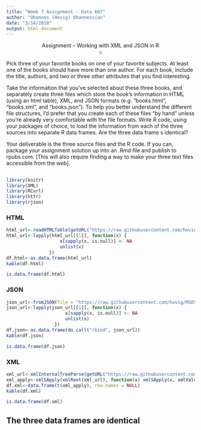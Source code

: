 ```yaml
---
title: "Week 7 Assignment - Data 607"
author: "Ohannes (Hovig) Ohannessian"
date: "3/14/2018"
output: html_document
---
```

<div class="alert alert-primary">
<center>Assignment – Working with XML and JSON in R
<br>⌂</center>
Pick three of your favorite books on one of your favorite subjects. At least one of the books should have more than one author.  For each book, include the title, authors, and two or three other attributes that you find 
interesting.

Take the information that you’ve selected about these three books, and separately create three files which store the book’s information in HTML (using an html table),  XML, and JSON formats (e.g.  “books.html”, “books.xml”, and “books.json”). To help you better understand the different file structures, I’d prefer that you create each of these files “by hand” unless you’re already very comfortable with the file formats.
Write R code, using your packages of choice, to load the information from each of the three sources into separate R data frames. Are the three data frame
s identical?

Your deliverable is the three source files and the R code. If you can, package your assignment solution up into an .Rmd file and publish to rpubs.com.  [This will also require finding a way to make your three text files accessible from the web].
</div>

## {.tabset .tabset-fade}

```r
library(knitr)
library(XML)
library(RCurl)
library(httr)
library(rjson)
```

### HTML 

```r
html_url<-readHTMLTable(getURL("https://raw.githubusercontent.com/hovig/MSDS_CUNY/master/Data607/hw7/books.html"))
html_url<-lapply(html_url[[1]], function(x) {
                    x[sapply(x, is.null)] <- NA
                    unlist(x)
                })
df.html<-as.data.frame(html_url)
kable(df.html)
```

```r
is.data.frame(df.html)
```

### JSON

```r
json_url<-fromJSON(file = "https://raw.githubusercontent.com/hovig/MSDS_CUNY/master/Data607/hw7/books.json")
json_url<-lapply(json_url[[1]], function(x) {
                      x[sapply(x, is.null)] <- NA
                      unlist(x)
                  })
df.json<-as.data.frame(do.call("rbind", json_url))
kable(df.json)
```

```r
is.data.frame(df.json)
```

### XML 

```r
xml_url<-xmlInternalTreeParse(getURL("https://raw.githubusercontent.com/hovig/MSDS_CUNY/master/Data607/hw7/books.xml"))
xml_apply<-xmlSApply(xmlRoot(xml_url), function(x) xmlSApply(x, xmlValue))
df.xml<-data.frame(t(xml_apply), row.names = NULL)
kable(df.xml)
```

```r
is.data.frame(df.xml)
```

## The three data frames are identical